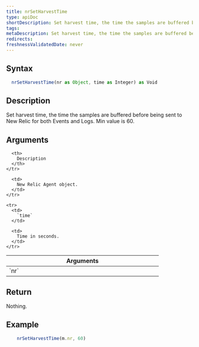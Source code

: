 ```yaml
---
title: nrSetHarvestTime
type: apiDoc
shortDescription: Set harvest time, the time the samples are buffered before being sent to New Relic for both Events and Logs.
tags:
metaDescription: Set harvest time, the time the samples are buffered before being sent to New Relic for both Events and Logs.
redirects:
freshnessValidatedDate: never
---
```


## Syntax

```js
  nrSetHarvestTime(nr as Object, time as Integer) as Void
```

## Description

Set harvest time, the time the samples are buffered before being sent to New Relic for both Events and Logs. Min value is 60.

## Arguments

<table>
  <thead>
    <tr>
      <th width="25%">
        Arguments
      </th>

      <th>
        Description
      </th>
    </tr>
  </thead>

  <tbody>
    <tr>
      <td>
        `nr`
      </td>

      <td>
        New Relic Agent object.
      </td>
    </tr>

    <tr>
      <td>
        `time`
      </td>

      <td>
        Time in seconds.
      </td>
    </tr>
  </tbody>
</table>
	
## Return

Nothing.
	
## Example

```js
  	nrSetHarvestTime(m.nr, 60)
```
